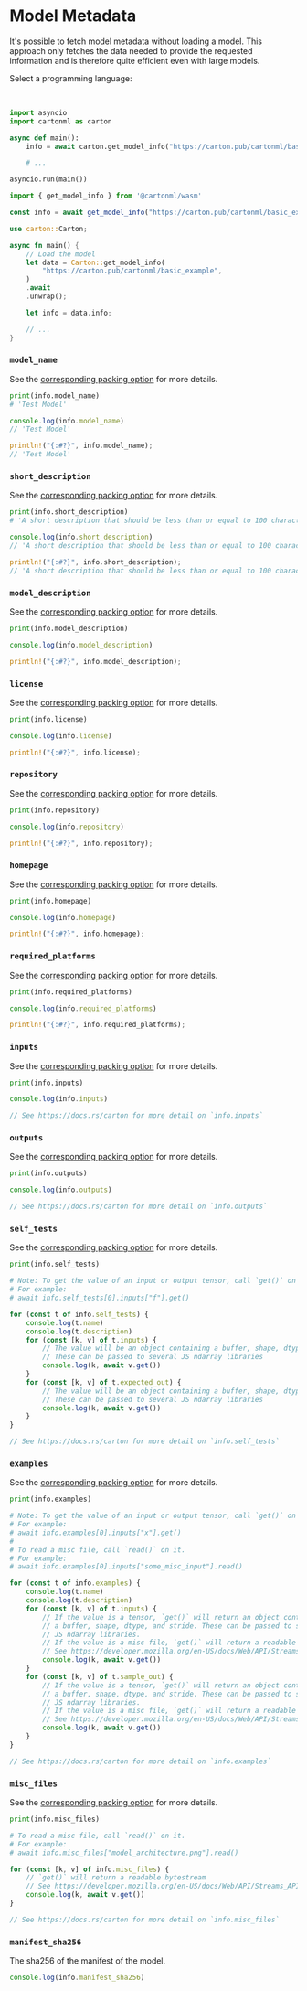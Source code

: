 
# Model Metadata

It's possible to fetch model metadata without loading a model. This approach only fetches the data needed to provide the requested information and is therefore quite efficient even with large models.

<div className="flex items-center pt-5 space-x-3 not-prose">
    <p>Select a programming language:</p>
    <LanguageSelect/>
</div>

&nbsp;

```python forLang='python'
import asyncio
import cartonml as carton

async def main():
    info = await carton.get_model_info("https://carton.pub/cartonml/basic_example")

    # ...

asyncio.run(main())
```

```js forLang='javascript,typescript'
import { get_model_info } from '@cartonml/wasm'

const info = await get_model_info("https://carton.pub/cartonml/basic_example");
```

```rust forLang='rust'
use carton::Carton;

async fn main() {
    // Load the model
    let data = Carton::get_model_info(
        "https://carton.pub/cartonml/basic_example",
    )
    .await
    .unwrap();

    let info = data.info;

    // ...
}
```

### `model_name`

See the [corresponding packing option](/docs/packing/options#model_name) for more details.

```python forLang='python'
print(info.model_name)
# 'Test Model'
```

```js forLang='javascript,typescript'
console.log(info.model_name)
// 'Test Model'
```

```rust forLang='rust'
println!("{:#?}", info.model_name);
// 'Test Model'
```

### `short_description`

See the [corresponding packing option](/docs/packing/options#short_description) for more details.

```python forLang='python'
print(info.short_description)
# 'A short description that should be less than or equal to 100 characters.'
```

```js forLang='javascript,typescript'
console.log(info.short_description)
// 'A short description that should be less than or equal to 100 characters.'
```

```rust forLang='rust'
println!("{:#?}", info.short_description);
// 'A short description that should be less than or equal to 100 characters.'
```

### `model_description`

See the [corresponding packing option](/docs/packing/options#model_description) for more details.

```python forLang='python'
print(info.model_description)
```

```js forLang='javascript,typescript'
console.log(info.model_description)
```

```rust forLang='rust'
println!("{:#?}", info.model_description);
```

### `license`

See the [corresponding packing option](/docs/packing/options#license) for more details.

```python forLang='python'
print(info.license)
```

```js forLang='javascript,typescript'
console.log(info.license)
```

```rust forLang='rust'
println!("{:#?}", info.license);
```

### `repository`

See the [corresponding packing option](/docs/packing/options#repository) for more details.

```python forLang='python'
print(info.repository)
```

```js forLang='javascript,typescript'
console.log(info.repository)
```

```rust forLang='rust'
println!("{:#?}", info.repository);
```

### `homepage`

See the [corresponding packing option](/docs/packing/options#homepage) for more details.

```python forLang='python'
print(info.homepage)
```

```js forLang='javascript,typescript'
console.log(info.homepage)
```

```rust forLang='rust'
println!("{:#?}", info.homepage);
```

### `required_platforms`

See the [corresponding packing option](/docs/packing/options#required_platforms) for more details.

```python forLang='python'
print(info.required_platforms)
```

```js forLang='javascript,typescript'
console.log(info.required_platforms)
```

```rust forLang='rust'
println!("{:#?}", info.required_platforms);
```

### `inputs`

See the [corresponding packing option](/docs/packing/options#inputs) for more details.

```python forLang='python'
print(info.inputs)
```

```js forLang='javascript,typescript'
console.log(info.inputs)
```

```rust forLang='rust'
// See https://docs.rs/carton for more detail on `info.inputs`
```


### `outputs`

See the [corresponding packing option](/docs/packing/options#outputs) for more details.

```python forLang='python'
print(info.outputs)
```

```js forLang='javascript,typescript'
console.log(info.outputs)
```

```rust forLang='rust'
// See https://docs.rs/carton for more detail on `info.outputs`
```

### `self_tests`

See the [corresponding packing option](/docs/packing/options#self_tests) for more details.

```python forLang='python'
print(info.self_tests)

# Note: To get the value of an input or output tensor, call `get()` on it
# For example:
# await info.self_tests[0].inputs["f"].get()
```

```js forLang='javascript,typescript'
for (const t of info.self_tests) {
    console.log(t.name)
    console.log(t.description)
    for (const [k, v] of t.inputs) {
        // The value will be an object containing a buffer, shape, dtype, and stride
        // These can be passed to several JS ndarray libraries
        console.log(k, await v.get())
    }
    for (const [k, v] of t.expected_out) {
        // The value will be an object containing a buffer, shape, dtype, and stride
        // These can be passed to several JS ndarray libraries
        console.log(k, await v.get())
    }
}
```

```rust forLang='rust'
// See https://docs.rs/carton for more detail on `info.self_tests`
```

### `examples`

See the [corresponding packing option](/docs/packing/options#examples) for more details.

```python forLang='python'
print(info.examples)

# Note: To get the value of an input or output tensor, call `get()` on it
# For example:
# await info.examples[0].inputs["x"].get()
#
# To read a misc file, call `read()` on it.
# For example:
# await info.examples[0].inputs["some_misc_input"].read()
```

```js forLang='javascript,typescript'
for (const t of info.examples) {
    console.log(t.name)
    console.log(t.description)
    for (const [k, v] of t.inputs) {
        // If the value is a tensor, `get()` will return an object containing
        // a buffer, shape, dtype, and stride. These can be passed to several
        // JS ndarray libraries.
        // If the value is a misc file, `get()` will return a readable bytestream
        // See https://developer.mozilla.org/en-US/docs/Web/API/Streams_API/Using_readable_byte_streams
        console.log(k, await v.get())
    }
    for (const [k, v] of t.sample_out) {
        // If the value is a tensor, `get()` will return an object containing
        // a buffer, shape, dtype, and stride. These can be passed to several
        // JS ndarray libraries.
        // If the value is a misc file, `get()` will return a readable bytestream
        // See https://developer.mozilla.org/en-US/docs/Web/API/Streams_API/Using_readable_byte_streams
        console.log(k, await v.get())
    }
}
```

```rust forLang='rust'
// See https://docs.rs/carton for more detail on `info.examples`
```

### `misc_files`

See the [corresponding packing option](/docs/packing/options#misc_files) for more details.

```python forLang='python'
print(info.misc_files)

# To read a misc file, call `read()` on it.
# For example:
# await info.misc_files["model_architecture.png"].read()
```

```js forLang='javascript,typescript'
for (const [k, v] of info.misc_files) {
    // `get()` will return a readable bytestream
    // See https://developer.mozilla.org/en-US/docs/Web/API/Streams_API/Using_readable_byte_streams
    console.log(k, await v.get())
}
```

```rust forLang='rust'
// See https://docs.rs/carton for more detail on `info.misc_files`
```

<LanguageSwitch>
<LanguageItem forLang="javascript,typescript">

### `manifest_sha256`

The sha256 of the manifest of the model.

```js forLang='javascript,typescript'
console.log(info.manifest_sha256)
```

</LanguageItem>
</LanguageSwitch>
